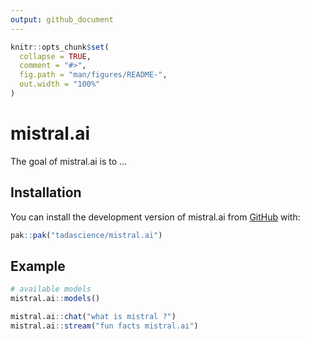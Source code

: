 ```yaml
---
output: github_document
---
```


<!-- README.md is generated from README.Rmd. Please edit that file -->

```r
knitr::opts_chunk$set(
  collapse = TRUE,
  comment = "#>",
  fig.path = "man/figures/README-",
  out.width = "100%"
)
```

# mistral.ai

<!-- badges: start -->
<!-- badges: end -->

The goal of mistral.ai is to ...

## Installation

You can install the development version of mistral.ai from [GitHub](https://github.com/) with:

``` r
pak::pak("tadascience/mistral.ai")
```

## Example

```r
# available models
mistral.ai::models()

mistral.ai::chat("what is mistral ?")
mistral.ai::stream("fun facts mistral.ai")
```

